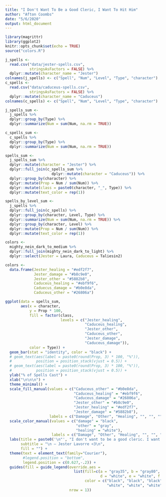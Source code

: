 ```yaml
---
title: "I Don't Want To Be a Good Cleric, I Want To Hit Him"
author: "Afton Coombs"
date: "5/6/2020"
output: html_document
---
```


```r
library(magrittr)
library(ggplot2)
knitr::opts_chunk$set(echo = TRUE)
source("colors.R")
```

```r
j_spells <- 
  read.csv("data/jester-spells.csv",
           stringsAsFactors = FALSE) %>%
  dplyr::mutate(character_name = "Jester")
colnames(j_spells) <- c("Spell", "Num", "Level", "Type", "character") 
c_spells <- 
  read.csv("data/caduceus-spells.csv",
           stringsAsFactors = FALSE) %>%
  dplyr::mutate(character_name = "Caduceus")
colnames(c_spells) <- c("Spell", "Num", "Level", "Type", "character")
```

```r
j_spells_sum <-
  j_spells %>%
  dplyr::group_by(Type) %>%
  dplyr::summarize(Num = sum(Num, na.rm = TRUE))

c_spells_sum <-
  c_spells %>%
  dplyr::group_by(Type) %>%
  dplyr::summarize(Num = sum(Num, na.rm = TRUE))

spells_sum <-
  j_spells_sum %>%
  dplyr::mutate(character = "Jester") %>%
  dplyr::full_join(c_spells_sum %>%
                     dplyr::mutate(character = "Caduceus")) %>%
  dplyr::group_by(character) %>%
  dplyr::mutate(Prop = Num / sum(Num)) %>%
  dplyr::mutate(class = paste0(character, "_", Type)) %>%
  dplyr::mutate(text_color = rep(1))

spells_by_level_sum <-
  j_spells %>%
  dplyr::full_join(c_spells) %>%
  dplyr::group_by(character, Level, Type) %>%
  dplyr::summarize(Num = sum(Num, na.rm = TRUE)) %>%
  dplyr::group_by(character, Level) %>%
  dplyr::mutate(Prop = Num / sum(Num)) %>%
  dplyr::mutate(text_color = rep(1))
```


```r
colors <- 
  mighty_nein_dark_to_medium %>%
  dplyr::full_join(mighty_nein_dark_to_light) %>%
  dplyr::select(Jester = Laura, Caduceus = Taliesin2)

colors <-
  data.frame(Jester_healing = "#edf2f7",
             Jester_damage = "#b8c9e0",
             Jester_other = "#5882b8",
             Caduceus_healing = "#ebf9f6",
             Caduecus_damage = "#b0e8da",
             Caduceus_other = "#26806a")
```


```r
ggplot(data = spells_sum,
       aes(x = character, 
           y = Prop * 100, 
           fill = factor(class,
                         levels = c("Jester_healing",
                                    "Caduceus_healing",
                                    "Jester_other",
                                    "Caduceus_other",
                                    "Jester_damage",
                                    "Caduceus_damage")),
           color = Type)) +
  geom_bar(stat = "identity", color = "black") +
  # geom_text(aes(label = paste0(round(Prop, 3) * 100, "%")),
  #           position = position_stack(vjust = 0.5)) +
  # geom_text(aes(label = paste0(round(Prop, 3) * 100, "%")),
  #           position = position_stack(vjust = 0.5)) +
  ylab("% of Spells Cast") +
  xlab("\n\n\n") +
  theme_minimal() +
  scale_fill_manual(values = c("Caduceus_other" = "#b0e8da",
                               "Caduceus_healing" = "#ebf9f6",
                               "Caduceus_damage" = "#26806a",
                               "Jester_other" = "#b8c9e0",
                               "Jester_healing" = "#edf2f7",
                               "Jester_damage" = "#5882b8"),
                    labels = c("Damage", "Other", "Healing", "", "", "")) + 
  scale_color_manual(values = c("damage" = "black",
                                "other" = "gray",
                                "healing" = "white"),
                     labels = c("Damage", "Other", "Healing", "", "", "")) + 
  labs(title = paste0('\n"', "I don't want to be a good cleric. I want to hit him.",'"'),
       subtitle = "\n — Jester Lavorre <3\n",
       fill = "") +
  theme(text = element_text(family="Courier"),
        #legend.position = "bottom",
        legend.position = c(0.627,-.2)) +
  guides(fill = guide_legend(override.aes = 
                               list(fill=c(a = "gray35", b = "gray80", c = "white",
                                           d = "white", e = "white", f = "white"),
                                    color = c("black", "black", "black",
                                              "white", "white", "white")),
                             nrow = 1))
```
